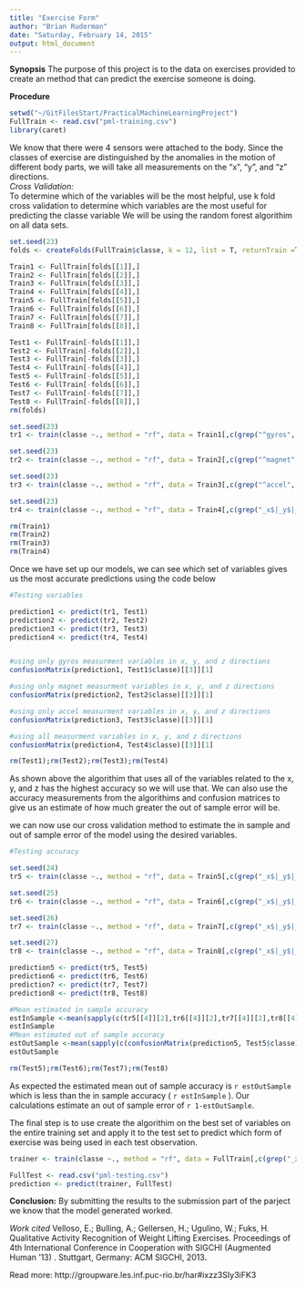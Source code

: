 ```yaml
---
title: "Exercise Form"
author: "Brian Ruderman"
date: "Saturday, February 14, 2015"
output: html_document
---
```

**Synopsis**
The purpose of this project is to the data on exercises provided to create an method that can predict the exercise someone is doing.

**Procedure**

```r
setwd("~/GitFilesStart/PracticalMachineLearningProject")
FullTrain <- read.csv("pml-training.csv")
library(caret)
```
We know that there were 4 sensors were attached to the body.  Since the classes of exercise are distinguished by the anomalies in the motion of different body parts, we will take all measurements on the "x", "y", and "z" directions.  
*Cross Validation:*  
To determine which of the variables will be the most helpful, use k fold cross validation to determine which variables are the most useful for predicting the classe variable
We will be using the random forest algorithim on all data sets.

```r
set.seed(23)
folds <- createFolds(FullTrain$classe, k = 12, list = T, returnTrain =T)

Train1 <- FullTrain[folds[[1]],] 
Train2 <- FullTrain[folds[[2]],]
Train3 <- FullTrain[folds[[3]],]
Train4 <- FullTrain[folds[[4]],]
Train5 <- FullTrain[folds[[5]],] 
Train6 <- FullTrain[folds[[6]],]
Train7 <- FullTrain[folds[[7]],]
Train8 <- FullTrain[folds[[8]],]

Test1 <- FullTrain[-folds[[1]],] 
Test2 <- FullTrain[-folds[[2]],]
Test3 <- FullTrain[-folds[[3]],]
Test4 <- FullTrain[-folds[[4]],]
Test5 <- FullTrain[-folds[[5]],] 
Test6 <- FullTrain[-folds[[6]],]
Test7 <- FullTrain[-folds[[7]],]
Test8 <- FullTrain[-folds[[8]],]
rm(folds)

set.seed(23)
tr1 <- train(classe ~., method = "rf", data = Train1[,c(grep("^gyros", colnames(Train4)), 160)], tuneGrid = data.frame(mtry =5))

set.seed(23)
tr2 <- train(classe ~., method = "rf", data = Train2[,c(grep("^magnet", colnames(Train4)), 160)], tuneGrid = data.frame(mtry =5))

set.seed(23)
tr3 <- train(classe ~., method = "rf", data = Train3[,c(grep("^accel", colnames(Train4)), 160)], tuneGrid = data.frame(mtry =5))

set.seed(23)
tr4 <- train(classe ~., method = "rf", data = Train4[,c(grep("_x$|_y$|_z$", colnames(Train4)), 160)], tuneGrid = data.frame(mtry =5))

rm(Train1)
rm(Train2)
rm(Train3)
rm(Train4)
```
Once we have set up our models, we can see which set of variables gives us the most accurate predictions using the code below
```r
#Testing variables

prediction1 <- predict(tr1, Test1)
prediction2 <- predict(tr2, Test2)
prediction3 <- predict(tr3, Test3)
prediction4 <- predict(tr4, Test4)


#using only gyros measurment variables in x, y, and z directions
confusionMatrix(prediction1, Test1$classe)[[3]][1]

#using only magnet measurment variables in x, y, and z directions
confusionMatrix(prediction2, Test2$classe)[[3]][1]

#using only accel measurment variables in x, y, and z directions
confusionMatrix(prediction3, Test3$classe)[[3]][1]

#using all measurment variables in x, y, and z directions
confusionMatrix(prediction4, Test4$classe)[[3]][1]

rm(Test1);rm(Test2);rm(Test3);rm(Test4)

```
As shown above the algorithim that uses all of the variables related to the x, y, and z has the highest accuracy so we will use that. We can also use the accuracy measurements from the algorithims and confusion matrices to give us an estimate of how much greater the out of sample error will be.  

we can now use our cross validation method to estimate the in sample and out of sample error of the model using the desired variables.

```r
#Testing accuracy

set.seed(24)
tr5 <- train(classe ~., method = "rf", data = Train5[,c(grep("_x$|_y$|_z$", colnames(Train5)), 160)], tuneGrid = data.frame(mtry =5))

set.seed(25)
tr6 <- train(classe ~., method = "rf", data = Train6[,c(grep("_x$|_y$|_z$", colnames(Train6)), 160)], tuneGrid = data.frame(mtry =5))

set.seed(26)
tr7 <- train(classe ~., method = "rf", data = Train7[,c(grep("_x$|_y$|_z$", colnames(Train7)), 160)], tuneGrid = data.frame(mtry =5))

set.seed(27)
tr8 <- train(classe ~., method = "rf", data = Train8[,c(grep("_x$|_y$|_z$", colnames(Train8)), 160)], tuneGrid = data.frame(mtry =5))

prediction5 <- predict(tr5, Test5)
prediction6 <- predict(tr6, Test6)
prediction7 <- predict(tr7, Test7)
prediction8 <- predict(tr8, Test8)

#Mean estimated in sample accuracy
estInSample <-mean(sapply(c(tr5[[4]][2],tr6[[4]][2],tr7[[4]][2],tr8[[4]][2]), mean))
estInSample
#Mean estimated out of sample accuracy
estOutSample <-mean(sapply(c(confusionMatrix(prediction5, Test5$classe)[[3]][1],confusionMatrix(prediction6, Test6$classe)[[3]][1], confusionMatrix(prediction7, Test7$classe)[[3]][1],confusionMatrix(prediction8, Test8$classe))[[3]][1], mean))
estOutSample

rm(Test5);rm(Test6);rm(Test7);rm(Test8)
```
As expected the estimated mean out of sample accuracy is `r estOutSample` which is less than the in sample accuracy ( `r estInSample` ). Our calculations estimate an out of sample error of `r 1-estOutSample`.

The final step is to use create the algorithim on the best set of variables on the entire training set and apply it to the test set to predict which form of exercise was being used in each test observation. 

```r
trainer <- train(classe ~., method = "rf", data = FullTrain[,c(grep("_x$|_y$|_z$", colnames(FullTrain)), 160)], tuneGrid = data.frame(mtry =5))

FullTest <- read.csv("pml-testing.csv")
prediction <- predict(trainer, FullTest)
```
**Conclusion:**
By submitting the results to the submission part of the parject we know that the model generated worked.

*Work cited*
Velloso, E.; Bulling, A.; Gellersen, H.; Ugulino, W.; Fuks, H. Qualitative Activity Recognition of Weight Lifting Exercises. Proceedings of 4th International Conference in Cooperation with SIGCHI (Augmented Human '13) . Stuttgart, Germany: ACM SIGCHI, 2013.

Read more: http://groupware.les.inf.puc-rio.br/har#ixzz3SIy3iFK3


